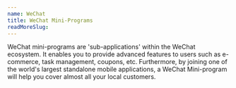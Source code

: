 ```yaml
---
name: WeChat
title: WeChat Mini-Programs
readMoreSlug:
---
```


WeChat mini-programs are 'sub-applications' within the WeChat ecosystem. It enables you to provide advanced features to users such as e-commerce, task management, coupons, etc. Furthermore, by joining one of the world's largest standalone mobile applications, a WeChat Mini-program will help you cover almost all your local customers.
